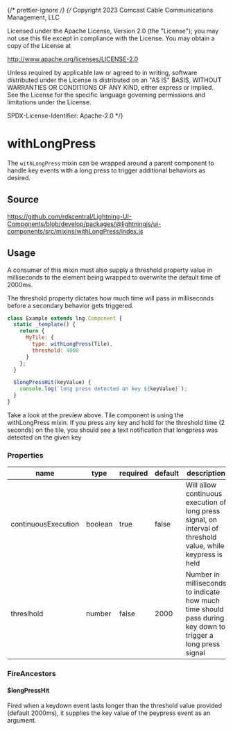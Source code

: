 ﻿{/* prettier-ignore */}
{/*
Copyright 2023 Comcast Cable Communications Management, LLC

Licensed under the Apache License, Version 2.0 (the "License");
you may not use this file except in compliance with the License.
You may obtain a copy of the License at

http://www.apache.org/licenses/LICENSE-2.0

Unless required by applicable law or agreed to in writing, software
distributed under the License is distributed on an "AS IS" BASIS,
WITHOUT WARRANTIES OR CONDITIONS OF ANY KIND, either express or implied.
See the License for the specific language governing permissions and
limitations under the License.

SPDX-License-Identifier: Apache-2.0
\*/}


<Meta of={withLongPressStories} />

# withLongPress

The `withLongPress` mixin can be wrapped around a parent component to handle key events with a long press to trigger additional behaviors as desired.

## Source

https://github.com/rdkcentral/Lightning-UI-Components/blob/develop/packages/@lightningjs/ui-components/src/mixins/withLongPress/index.js

## Usage

A consumer of this mixin must also supply a threshold property value in milliseconds to the element being wrapped to overwrite the default time of 2000ms.

The threshold property dictates how much time will pass in milliseconds before a secondary behavior gets triggered.

```js
class Example extends lng.Component {
  static _template() {
    return {
      MyTile: {
        type: withLongPress(Tile),
        threshold: 4000
      }
    };
  }

  $longPressHit(keyValue) {
    console.log(`long press detected on key ${keyValue}`);
  }
}
```

Take a look at the preview above. Tile component is using the withLongPress mixin.
If you press any key and hold for the threshold time (2 seconds) on the tile, you should see a text notification that longpress was detected on the given key

### Properties

| name                | type    | required | default | description                                                                                                  |
| ------------------- | ------- | -------- | ------- | ------------------------------------------------------------------------------------------------------------ |
| continuousExecution | boolean | true     | false   | Will allow continuous execution of long press signal, on interval of threshold value, while keypress is held |
| threslhold          | number  | false    | 2000    | Number in milliseconds to indicate how much time should pass during key down to trigger a long press signal  |

### FireAncestors

#### $longPressHit

Fired when a keydown event lasts longer than the threshold value provided (default 2000ms), it supplies the key value of the peypress event as an argument.
